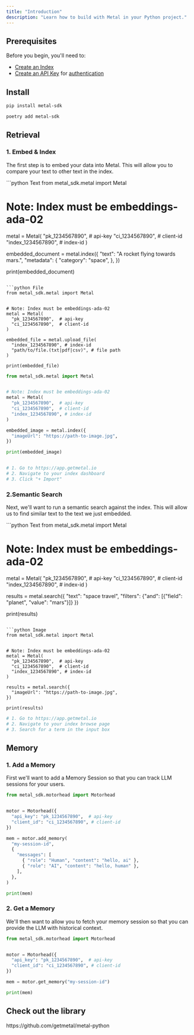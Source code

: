 ```yaml
---
title: "Introduction"
description: "Learn how to build with Metal in your Python project."
---
```


## Prerequisites
Before you begin, you'll need to:
- [Create an Index](/misc-create-index)
- [Create an API Key](/misc-get-keys) for [authentication](/api-reference/introduction#authentication)

## Install

<CodeGroup>

```bash pip
pip install metal-sdk
```

```bash poetry
poetry add metal-sdk
```

</CodeGroup>

## Retrieval

### 1. Embed & Index

The first step is to embed your data into Metal. This will allow you to compare your text to other text in the index.

<CodeGroup>
```python Text
from metal_sdk.metal import Metal


# Note: Index must be embeddings-ada-02
metal = Metal(
  "pk_1234567890",  # api-key
  "ci_1234567890",  # client-id
  "index_1234567890", # index-id
)

embedded_document = metal.index({
  "text": "A rocket flying towards mars.",
  "metadata": {
    "category": "space",
  },
})

print(embedded_document)

```

```python File
from metal_sdk.metal import Metal


# Note: Index must be embeddings-ada-02
metal = Metal(
  "pk_1234567890",  # api-key
  "ci_1234567890",  # client-id
)

embedded_file = metal.upload_file(
  "index_1234567890", # index-id
  "path/to/file.(txt|pdf|csv)", # file path
)

print(embedded_file)
```

```python Image
from metal_sdk.metal import Metal


# Note: Index must be embeddings-ada-02
metal = Metal(
  "pk_1234567890",  # api-key
  "ci_1234567890",  # client-id
  "index_1234567890", # index-id
)

embedded_image = metal.index({
  "imageUrl": "https://path-to-image.jpg",
})

print(embedded_image)

```

```python Web UI

# 1. Go to https://app.getmetal.io
# 2. Navigate to your index dashboard
# 3. Click "+ Import"
```

</CodeGroup>

### 2.Semantic Search
Next, we'll want to run a semantic search against the index. This will allow us to find similar text to the text we just embedded.

<CodeGroup>
```python Text
from metal_sdk.metal import Metal


# Note: Index must be embeddings-ada-02
metal = Metal(
  "pk_1234567890",  # api-key
  "ci_1234567890",  # client-id
  "index_1234567890", # index-id
)

results = metal.search({
  "text": "space travel",
  "filters": {"and": [{"field": "planet", "value": "mars"}]}
})

print(results)
```

```python Image
from metal_sdk.metal import Metal


# Note: Index must be embeddings-ada-02
metal = Metal(
  "pk_1234567890",  # api-key
  "ci_1234567890",  # client-id
  "index_1234567890", # index-id
)

results = metal.search({
  "imageUrl": "https://path-to-image.jpg",
})

print(results)
```

```python Web UI
# 1. Go to https://app.getmetal.io
# 2. Navigate to your index browse page
# 3. Search for a term in the input box
```

</CodeGroup>

## Memory

### 1. Add a Memory
First we'll want to add a Memory Session so that you can track LLM sessions for your users.

```python
from metal_sdk.motorhead import Motorhead


motor = Motorhead({
  "api_key": "pk_1234567890",  # api-key
  "client_id": "ci_1234567890", # client-id
})

mem = motor.add_memory(
  "my-session-id",
  {
    "messages": [
      { "role": "Human", "content": "hello, ai" },
      { "role": "AI", "content": "hello, human" },
    ],
  },
)

print(mem)

````


### 2. Get a Memory
We'll then want to allow you to fetch your memory session so that you can provide the LLM with historical context.


```python
from metal_sdk.motorhead import Motorhead


motor = Motorhead({
  "api_key": "pk_1234567890",  # api-key
  "client_id": "ci_1234567890", # client-id
})

mem = motor.get_memory("my-session-id")

print(mem)

````

## Check out the library

<Card title="Metal Python SDK" icon="github" href="https://github.com/getmetal/metal-python">
  https://github.com/getmetal/metal-python
</Card>
